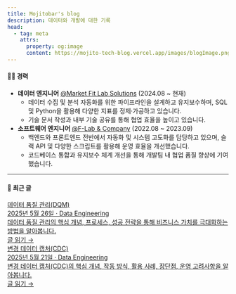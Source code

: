 ```yaml
---
title: Mojitobar's blog
description: 데이터와 개발에 대한 기록
head:
  - tag: meta
    attrs:
      property: og:image
      content: https://mojito-tech-blog.vercel.app/images/blogImage.png
---
```



#### 👨‍💻 경력

- **데이터 엔지니어** [@Market Fit Lab Solutions](https://www.mfitlab.com/solutions) (2024.08 ~ 현재)
  - 데이터 수집 및 분석 자동화를 위한 파이프라인을 설계하고 유지보수하며, SQL 및 Python을 활용해 다양한 지표를 정제·가공하고 있습니다.
  - 기술 문서 작성과 내부 기술 공유를 통해 협업 효율을 높이고 있습니다.
- **소프트웨어 엔지니어** [@F-Lab & Company](https://f-lab.kr/) (2022.08 ~ 2023.09)
  - 백엔드와 프론트엔드 전반에서 자동화 및 시스템 고도화를 담당하고 있으며, 슬랙 API 및 다양한 스크립트를 활용해 운영 효율을 개선했습니다.
  - 코드베이스 통합과 유지보수 체계 개선을 통해 개발팀 내 협업 품질 향상에 기여했습니다.
---

#### 📄 최근 글

<div className="recent-posts">
  <a className="recent-post" href="/de-wiki/dqm/">
    <div className="recent-post-content">
      <div className="recent-post-title">데이터 품질 관리(DQM)</div>
      <div className="recent-post-meta">2025년 5월 26일 · Data Engineering</div>
      <div className="recent-post-desc">
        데이터 품질 관리의 핵심 개념, 프로세스, 성공 전략을 통해 비즈니스 가치를 극대화하는 방법을 알아봅니다.
      </div>
      <div className="recent-post-action">글 읽기 →</div>
    </div>
  </a>
  <a className="recent-post" href="/de-wiki/normalization_denormalization_guide/">
    <div className="recent-post-content">
      <div className="recent-post-title">변경 데이터 캡처(CDC)</div>
      <div className="recent-post-meta">2025년 5월 21일 · Data Engineering</div>
      <div className="recent-post-desc">
        변경 데이터 캡처(CDC)의 핵심 개념, 작동 방식, 활용 사례, 장단점, 운영 고려사항을 알아봅니다.
      </div>
      <div className="recent-post-action">글 읽기 →</div>
    </div>
  </a>
</div>
